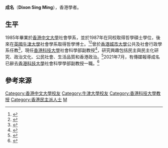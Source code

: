 
{{Infobox scholar
| image_name       = Dixon Ming Sing.jpg
| size       = 
| image_alt        = 
| image_caption    = 
| honorific_prefix = Dr.
| name             = Dixon Sing Ming <br/>成名
| honorific_suffix = 博士
| fullname         = 
| other_names      = 
| birth_date       = 
| birth_place      = {{HKG-1959}}
| death_date       = 
| nationality      = {{CNHK}}
| death_place      =  
| era              = 
| region           = 
| school_tradition = 
| occupation = 副教授
| education = {{flagicon|British Hong Kong}}[[香港中文大學|香港中文大學]]社會學榮譽社會科學學士<br>{{flagicon|British Hong Kong}}香港中文大學社會學哲學碩士<br>{{flagicon|GBR}}[[牛津大學|牛津大學]]哲學博士（社會學）
| main_interests   = 
| notable_ideas    = 
| major_works      = 
| influences       = 
| influenced       = 
| workplaces = [[香港科技大學|香港科技大學]]社會科學部
}}

'''成名'''（'''Dixon Sing Ming'''），香港學者。

==生平==
1985年畢業於[[香港中文大學|香港中文大學]]社會學系，並於1987年在同校取得哲學碩士學位，後來在[[英國|英國]][[牛津大學|牛津大學]]社會學系取得哲學博士。<ref>{{cite web |title=Dixon Ming SING 成名 |url=https://sosc.ust.hk/blog/faculty/somsing/ |publisher=HKUST |archiveurl=https://web.archive.org/web/20201101203210/https://sosc.ust.hk/blog/faculty/somsing/ |archivedate=2021-07-23}}</ref><ref>{{Cite web |url=http://cdehk.com/%E9%97%9C%E6%96%BC%E6%88%91%E5%80%91/%E6%B0%91%E4%B8%BB%E6%95%99%E5%AE%A4/ |title=民主教室 |access-date=2014-06-30 |archive-date=2016-10-24 |archive-url=https://web.archive.org/web/20161024142454/http://cdehk.com/%e9%97%9c%e6%96%bc%e6%88%91%e5%80%91/%e6%b0%91%e4%b8%bb%e6%95%99%e5%ae%a4/ }}</ref>曾於[[香港城市大學|香港城市大學]]公共及社會行政學系任教<ref>{{Cite web |url=http://www.hkjp.org/files/files/enews/1003JPSing.pdf |title=民主與經濟發展 |access-date=2014-06-30 |archive-date=2016-07-05 |archive-url=https://web.archive.org/web/20160705225352/http://www.hkjp.org/files/files/enews/1003JPSing.pdf }}</ref>，現任[[香港科技大學|香港科技大學]]社會科學部副教授<ref>{{Cite web |url=https://sosc.ust.hk/blog/faculty/somsing/ |title=香港科技大學社會科學部 |access-date=2020-06-13 |archive-date=2020-11-01 |archive-url=https://web.archive.org/web/20201101203210/https://sosc.ust.hk/blog/faculty/somsing/ |dead-url=no }}</ref>，研究興趣包括民主與民主化研究、政治文化、公民社會、生活品質和香港政治。<ref>{{Cite web |url=http://idemocracy.asia/event/553 |title=華人民主書院 |access-date=2014-06-30 |archive-date=2021-05-13 |archive-url=https://web.archive.org/web/20210513204808/https://idemocracy.asia/event/553 }}</ref>2021年7月，有傳媒報導成名已辭去[[香港科技大學|香港科技大學]]社會科學學部副教授一職。<ref>{{cite news |title=科大「黃絲教授」李靜君與成名離職 |url=https://hd.stheadline.com/news/realtime/hk/2140794/%E5%8D%B3%E6%99%82-%E6%B8%AF%E8%81%9E-%E7%8D%A8%E5%AE%B6-%E7%A7%91%E5%A4%A7-%E9%BB%83%E7%B5%B2%E6%95%99%E6%8E%88-%E6%9D%8E%E9%9D%9C%E5%90%9B%E8%88%87%E6%88%90%E5%90%8D%E9%9B%A2%E8%81%B7 |work=[[頭條日報|頭條日報]] |date=2021-07-23 |archiveurl=https://web.archive.org/web/20210723034344/https://hd.stheadline.com/news/realtime/hk/2140794/%E5%8D%B3%E6%99%82-%E6%B8%AF%E8%81%9E-%E7%8D%A8%E5%AE%B6-%E7%A7%91%E5%A4%A7-%E9%BB%83%E7%B5%B2%E6%95%99%E6%8E%88-%E6%9D%8E%E9%9D%9C%E5%90%9B%E8%88%87%E6%88%90%E5%90%8D%E9%9B%A2%E8%81%B7 |archivedate=2021-07-23}}</ref>

==參考來源==
{{commons cat|Dixon Sing Ming}}
{{reflist}}


{{Authority control}}
{{DEFAULTSORT:C}}
[[Category:香港中文大學校友|Category:香港中文大學校友]]
[[Category:牛津大學校友|Category:牛津大學校友]]
[[Category:香港科技大學教授|Category:香港科技大學教授]]
[[Category:香港民主派人士|Category:香港民主派人士]]
[[Category:成姓|M]]